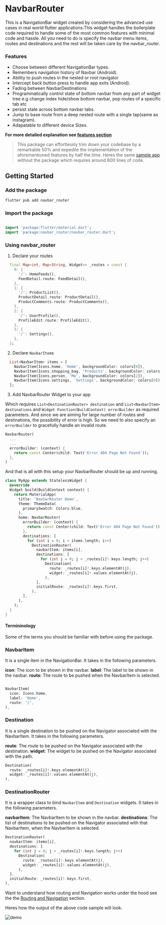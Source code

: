 # NavbarRouter

This is a NavigationBar widget created by considering the advanced use cases in real world flutter applications.This widget handles the boilerplate code required to handle some of the most common features with minimal code and hassle. All you need to do is specify the navbar menu items, routes and destinations and the rest will be taken care by the navbar_router.

### Features

- Choose between different NavigationBar types.
- Remembers navigation history of Navbar (Android).
- Ability to push routes in the nested or root navigator
- Intercept back button press to handle app exits (Android).
- Fading between NavbarDestinations
- Programmatically control state of bottom navbar from any part of widget tree e.g change index hide/show bottom navbar, pop routes of a specific tab etc
- persist state across bottom navbar tabs.
- Jump to base route from a deep nested route with a single tap(same as instagram).
- Adapatable to different device Sizes.

**For more detailed explanation see [features section](/features)**

> This package can effortlessly trim down your codebase by a remarkable 50% and expedite the implementation of the aforementioned features by half the time.
 Heres the same [sample app](https://gist.github.com/maheshmnj/894922ccb67f5fdc4ffb652e41916fa2) without the package which requires around 800 lines of code.

## Getting Started

### Add the package

```bash
flutter pub add navbar_router
```

### Import the package

```dart

import 'package:flutter/material.dart';
import 'package:navbar_router/navbar_router.dart';
```

### Using navbar_router

1. Declare your routes

```dart
  final Map<int, Map<String, Widget>> _routes = const {
    0: {
      '/': HomeFeeds(),
      FeedDetail.route: FeedDetail(),
    },
    1: {
      '/': ProductList(),
      ProductDetail.route: ProductDetail(),
      ProductComments.route: ProductComments(),
    },
    2: {
      '/': UserProfile(),
      ProfileEdit.route: ProfileEdit(),
    },
    3: {
      '/': Settings(),
    },
  };
```

2. Declare `NavbarItem`s

```dart
  List<NavbarItem> items = [
    NavbarItem(Icons.home, 'Home', backgroundColor: colors[0]),
    NavbarItem(Icons.shopping_bag, 'Products', backgroundColor: colors[1]),
    NavbarItem(Icons.person, 'Me', backgroundColor: colors[2]),
    NavbarItem(Icons.settings, 'Settings', backgroundColor: colors[0]),
  ];
```

3. Add NavbarRouter Widget to your app

Which requires `List<DestinationRouter> destination` and `List<NavbarItem> destinations` and `Widget Function(BuildContext) errorBuilder` as required parameters. And since we are aiming for large number of routes and destinations, the possibility of error is high. So we need to also specify an `errorBuilder` to gracefully handle an invalid route.

```dart
NavbarRouter(
  ...
  ...
  errorBuilder: (context) {
    return const Center(child: Text('Error 404 Page Not Found'));
  },
)
```

And that is all with this setup your NavbarRouter should be up and running.

```dart
class MyApp extends StatelessWidget {
  @override
  Widget build(BuildContext context) {
    return MaterialApp(
      title: 'NavbarRouter Demo',
      theme: ThemeData(
        primarySwatch: Colors.blue,
      ),
      home: NavbarRouter(
        errorBuilder: (context) {
          return const Center(child: Text('Error 404 Page Not Found'));
        },
        destinations: [
          for (int i = 0; i < items.length; i++)
            DestinationRouter(
              navbarItem: items[i],
              destinations: [
                for (int j = 0; j < _routes[i]!.keys.length; j++)
                  Destination(
                    route: _routes[i]!.keys.elementAt(j),
                    widget: _routes[i]!.values.elementAt(j),
                  ),
              ],
              initialRoute: _routes[i]!.keys.first,
            ),
        ],
      ),
    );
  }
}
```

#### Termininology

Some of the terms you should be familiar with before using the package.

### NavbarItem

It is a single item in the NavigationBar. It takes in the following parameters.

**icon**: The icon to be shown in the navbar.
**label**: The label to be shown in the navbar.
**route**: The route to be pushed when the NavbarItem is selected.

```dart

NavbarItem(
  icon: Icons.home,
  label: 'Home',
  route: '/',
),
```

### Destination

It is a single destination to be pushed on the Navigator associated with the NavbarItem. It takes in the following parameters.

**route**: The route to be pushed on the Navigator associated with the destination.
**widget**: The widget to be pushed on the Navigator associated with the path.

```dart
Destination(
  route: _routes[i]!.keys.elementAt(j),
  widget: _routes[i]!.values.elementAt(j),
),
```

### DestinationRouter

It is a wrapper class to bind `NavbarItem` and `Destination` widgets. It takes in the following parameters.

**navbarItem**: The NavbarItem to be shown in the navbar.
**destinations**: The list of destinations to be pushed on the Navigator associated with that NavbarItem, when the NavbarItem is selected.


```dart
DestinationRouter(
  navbarItem: items[i],
  destinations: [
    for (int j = 0; j < _routes[i]!.keys.length; j++)
      Destination(
        route: _routes[i]!.keys.elementAt(j),
        widget: _routes[i]!.values.elementAt(j),
      ),
  ],
  initialRoute: _routes[i]!.keys.first,
),
```

Want to understand how routing and Navigation works under the hood see the the [Routing and Navigation](/navigation) section.

Heres how the output of the above code sample will look.

![demo](https://user-images.githubusercontent.com/31410839/228031434-0e35737d-83cf-4b33-afe2-4b0f77f0cc5c.gif)
